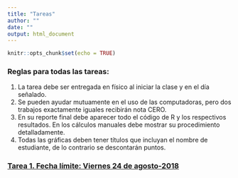 ```yaml
---
title: "Tareas"
author: ""
date: ""
output: html_document
---
```


```r
knitr::opts_chunk$set(echo = TRUE)
```

### Reglas para todas las tareas: 

1. La tarea debe ser entregada en físico al iniciar la clase y en el día señalado.
2. Se pueden ayudar mutuamente en el uso de las computadoras, pero dos trabajos exactamente iguales recibirán nota CERO.
3. En su reporte final debe aparecer todo el código de R y los respectivos resultados. En los cálculos manuales debe mostrar su procedimiento detalladamente.
4. Todas las gráficas deben tener títulos que incluyan el nombre de estudiante, de lo contrario se descontarán puntos.

### [Tarea 1. Fecha límite: Viernes 24 de agosto-2018](https://didier-murillo.netlify.com/t1)
